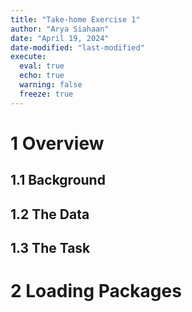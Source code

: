 ```yaml
---
title: "Take-home Exercise 1"
author: "Arya Siahaan"
date: "April 19, 2024"
date-modified: "last-modified"
execute: 
  eval: true
  echo: true
  warning: false
  freeze: true
---
```


# **1 Overview**

## **1.1 Background**

## **1.2 The Data**

## **1.3 The Task**

# **2 Loading Packages**
